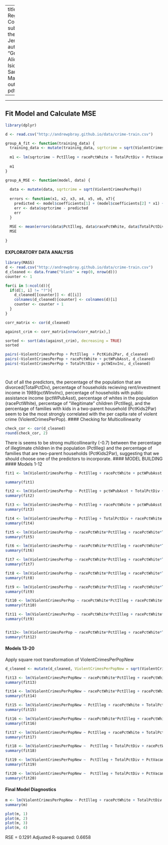
---
title: "Lab 3: Regression Competition"
subtitle: "In the hot New Jersey night"
author: "Group A: Alice Chang, Isidore Weis, Sarah Maebius"
output: pdf_document

---

* * *

## Fit Model and Calculate MSE
```r
library(dplyr)

d <- read.csv("http://andrewpbray.github.io/data/crime-train.csv")

group_A_fit <- function(training_data) {
  training_data <- mutate(training_data, sqrtcrime = sqrt(ViolentCrimesPerPop))
  
  m1 <- lm(sqrtcrime ~ PctIlleg + racePctWhite + TotalPctDiv + PctVacantBoarded:racePctWhite + LemasPctOfficDrugUn + MedRentPctHousInc + PctNotHSGrad, data = training_data)
  
  m1
}

group_A_MSE <- function(model, data) {
  
  data <- mutate(data, sqrtcrime = sqrt(ViolentCrimesPerPop))
  
  errors <- function(x1, x2, x3, x4, x5, x6, x7){
    predicted <- model$coefficients[1] + (model$coefficients[2] * x1) + (model$coefficients[3] * x2) + (model$coefficients[4] * x3) + (model$coefficients[5] * x4) + (model$coefficients[6] * x5) + (model$coefficients[7] * x6) + (model$coefficients[8] * x7)
    err <- data$sqrtcrime - predicted
    err
  }
  
  MSE <- mean(errors(data$PctIlleg, data$racePctWhite, data$TotalPctDiv, data$LemasPctOfficDrugUn, data$MedRentPctHousInc, data$PctNotHSGrad, (data$racePctWhite * data$PctVacantBoarded))^2)
  MSE
  
}
```


#### EXPLORATORY DATA ANALYSIS
```r
library(MASS)
d <- read.csv("http://andrewpbray.github.io/data/crime-train.csv")
d_cleaned <- data.frame("blank" = rep(0, nrow(d)))
counter <- 1

for(i in 5:ncol(d)){
  if(d[1, i] != "?"){
    d_cleaned[[counter]] <- d[[i]]
    colnames(d_cleaned)[counter] <- colnames(d)[i]
    counter <- counter + 1
  }
}

corr_matrix <- cor(d_cleaned)

against_crim <- corr_matrix[nrow(corr_matrix),]

sorted <- sort(abs(against_crim), decreasing = TRUE)
sorted

pairs(~ViolentCrimesPerPop + PctIlleg  + PctKids2Par, d_cleaned)
pairs(~ViolentCrimesPerPop + racePctWhite + pctWPubAsst, d_cleaned)
pairs(~ViolentCrimesPerPop + TotalPctDiv + pctWInvInc, d_cleaned)




```
Out of all the predictors, the percentage of the population that are divorced(TotalPctDiv), percentage of households recieving rent/investment income in 1989(pctWInvInc), percentage of households with public assistance income (pctWPubAsst), percentage of whites in the population (racePctWhite), percentage of "illegitimate" children (PctIlleg), and the percentage of families with kids in a  two-parent household (PctKids2Par) seem to be the most strongly correlated with the per capita rate of violent crime (ViolentCrimesPerPop). 
#### Checking for Multicollinearity

```r
check_cor <- cor(d_cleaned)
round(check_cor, 2)

```

There is seems to be strong multicollinearity (-0.7) between the percentage of illegtimate children in the population (PctIlleg) and the percentage of families that are two-parent households (PctKids2Par), suggesting that we should choose one of the predictors to incorporate. 
#### MODEL BUILDING
#### Models 1-12
```r

fit1 <- lm(ViolentCrimesPerPop ~ PctIlleg + racePctWhite + pctWPubAsst +  TotalPctDiv + pctWInvInc, d_cleaned)

summary(fit1)

fit2 <- lm(ViolentCrimesPerPop ~ PctIlleg + pctWPubAsst + TotalPctDiv + racePctWhite + pctWInvInc + racePctWhite*pctWPubAsst, d_cleaned)
summary(fit2)

fit3 <- lm(ViolentCrimesPerPop ~ PctIlleg + racePctWhite + pctWPubAsst + racePctWhite*PctHousOwnOcc+ racePctWhite*pctWPubAsst, d_cleaned )
summary(fit3)

fit4 <- lm(ViolentCrimesPerPop ~ PctIlleg + TotalPctDiv + racePctWhite + racePctWhite*pctWPubAsst, d_cleaned)
summary(fit4)

fit5 <- lm(ViolentCrimesPerPop ~ racePctWhite*PctIlleg + racePctWhite*TotalPctDiv + racePctWhite*pctWPubAsst, d_cleaned)
summary(fit5)

fit6 <- lm(ViolentCrimesPerPop ~ racePctWhite*PctIlleg + racePctWhite*TotalPctDiv + racePctWhite*pctWPubAsst + racePctWhite*PctPopUnderPov, d_cleaned)
summary(fit6)

fit7 <- lm(ViolentCrimesPerPop ~ racePctWhite*PctIlleg + racePctWhite*TotalPctDiv + racePctWhite*pctWPubAsst + racePctWhite*NumInShelters, d_cleaned)
summary(fit7)

fit8 <- lm(ViolentCrimesPerPop ~ racePctWhite*PctIlleg + racePctWhite*TotalPctDiv + racePctWhite*pctWPubAsst + PctHousNoPhone, d_cleaned)
summary(fit8)

fit9 <- lm(ViolentCrimesPerPop ~ racePctWhite*PctIlleg + racePctWhite*TotalPctDiv + racePctWhite*pctWPubAsst + PctHousNoPhone, d_cleaned)
summary(fit9)

fit10 <- lm(ViolentCrimesPerPop ~ racePctWhite*PctIlleg + racePctWhite*TotalPctDiv + racePctWhite*pctWPubAsst + NumInShelters, d_cleaned)
summary(fit10)

fit11 <- lm(ViolentCrimesPerPop ~ racePctWhite*PctIlleg + racePctWhite*TotalPctDiv  + NumInShelters + racePctWhite*pctWPubAsst + racePctWhite*pctWInvInc + racePctWhite*PctUnemployed, d_cleaned)
summary(fit9)


fit12<- lm(ViolentCrimesPerPop ~ racePctWhite*PctIlleg + racePctWhite*TotalPctDiv  + NumInShelters + pctWPubAsst + pctWInvInc, d_cleaned)
summary(fit12)

```

#### Models 13-20
Apply square root transformation of ViolentCrimesPerPopNew
```r
d_cleaned <- mutate(d_cleaned, ViolentCrimesPerPopNew = sqrt(ViolentCrimesPerPop))

fit13 <- lm(ViolentCrimesPerPopNew ~ racePctWhite*PctIlleg + racePctWhite*TotalPctDiv  + NumInShelters + racePctWhite*pctWPubAsst + racePctWhite*pctWInvInc + racePctWhite*PctUnemployed, d_cleaned)
summary(fit13)

fit14 <- lm(ViolentCrimesPerPopNew ~ racePctWhite*PctIlleg + racePctWhite*TotalPctDiv  + NumInShelters + racePctWhite*pctWPubAsst + racePctWhite*pctWInvInc + racePctWhite*PctUnemployed + PctVacantBoarded, d_cleaned)
summary(fit14)

fit15 <- lm(ViolentCrimesPerPopNew ~ PctIlleg + racePctWhite + TotalPctDiv + NumIlleg + PctVacantBoarded + LemasPctOfficDrugUn + MedRentPctHousInc + PctNotHSGrad, d_cleaned)
summary(fit15)

fit16 <- lm(ViolentCrimesPerPopNew ~ racePctWhite*PctIlleg + racePctWhite*TotalPctDiv + racePctWhite*PctVacantBoarded + racePctWhite*LemasPctOfficDrugUn + racePctWhite*MedRentPctHousInc + racePctWhite*PctNotHSGrad, d_cleaned)
summary(fit16)

fit17 <- lm(ViolentCrimesPerPopNew ~ PctIlleg + racePctWhite + TotalPctDiv + PctVacantBoarded + racePctWhite*LemasPctOfficDrugUn + MedRentPctHousInc + racePctWhite*PctNotHSGrad, d_cleaned)
summary(fit17)

fit18 <- lm(ViolentCrimesPerPopNew ~  PctIlleg + TotalPctDiv + racePctWhite*PctVacantBoarded + LemasPctOfficDrugUn + MedRentPctHousInc + PctNotHSGrad, d_cleaned)
summary(fit18)

fit19 <- lm(ViolentCrimesPerPopNew ~  PctIlleg + TotalPctDiv + PctVacantBoarded + LemasPctOfficDrugUn + MedRentPctHousInc + racePctWhite*PctNotHSGrad, d_cleaned)
summary(fit19)

fit20 <- lm(ViolentCrimesPerPopNew ~  PctIlleg + TotalPctDiv + PctVacantBoarded + LemasPctOfficDrugUn + racePctWhite*MedRentPctHousInc + PctNotHSGrad, d_cleaned)
summary(fit20)

```

#### Final Model Diagnostics
```r
m <- lm(ViolentCrimesPerPopNew ~ PctIlleg + racePctWhite + TotalPctDiv + PctVacantBoarded*racePctWhite + LemasPctOfficDrugUn + MedRentPctHousInc + PctNotHSGrad, d_cleaned)
summary(m)

plot(m, 1)
plot(m, 2)
plot(m, 3)
plot(m, 4)
```
RSE =  0.1291
Adjusted R-squared:  0.6658 

